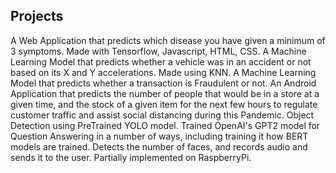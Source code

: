 ## Projects

<ProjectCard title="HealthMe" link="https://healthme.netlify.app/" bg="linear-gradient(to right, #D4145A 0%, #FBB03B 100%)">
A Web Application that predicts which disease you have given a minimum of 3 symptoms. Made with Tensorflow, Javascript, HTML, CSS.
</ProjectCard>

<ProjectCard title="AcciDector" bg="linear-gradient(to right, #D4145A 0%, #FBB03B 100%)">
A Machine Learning Model that predicts whether a vehicle was in an accident or not based on its X and Y accelerations. Made using KNN.
</ProjectCard>

<ProjectCard title="Credit Card Fraud Detection" bg="linear-gradient(to right, #D4145A 0%, #FBB03B 100%)">
A Machine Learning Model that predicts whether a transaction is Fraudulent or not.
</ProjectCard>

<ProjectCard title="Shoppers" bg="linear-gradient(to right, #D4145A 0%, #FBB03B 100%)">
An Android Application that predicts the number of people that would be in a store at a given time, and the stock of a given item for the next few hours to regulate customer traffic and assist social distancing during this Pandemic.
</ProjectCard>

<ProjectCard title="Object Detection" bg="linear-gradient(to right, #D4145A 0%, #FBB03B 100%)">
Object Detection using PreTrained YOLO model.
</ProjectCard>

<ProjectCard title="GPT2_Question_Answering" bg="linear-gradient(to right, #D4145A 0%, #FBB03B 100%)">
Trained OpenAI's GPT2 model for Question Answering in a number of ways, including training it how BERT models are trained.
</ProjectCard>

<ProjectCard title="UriBot" bg="linear-gradient(to right, #D4145A 0%, #FBB03B 100%)">
Detects the number of faces, and records audio and sends it to the user. Partially implemented on RaspberryPi.
</ProjectCard>